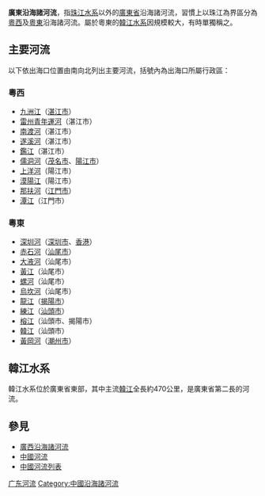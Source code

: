 '''廣東沿海諸河流'''，指[[珠江水系|珠江水系]]以外的[[廣東省|廣東省]]沿海諸河流，習慣上以珠江為界區分為[[粵西|粵西]]及[[粵東|粵東]]沿海諸河流。屬於粵東的[[韓江水系|韓江水系]]因規模較大，有時單獨稱之。

==主要河流==
以下依出海口位置由南向北列出主要河流，括號內為出海口所屬行政區：

===粵西===
*[[九洲江|九洲江]]（[[湛江市|湛江市]]）
*[[雷州青年運河|雷州青年運河]]（湛江市）
*[[南渡河|南渡河]]（湛江市）
*[[遂溪河|遂溪河]]（湛江市）
*[[鑑江|鑑江]]（湛江市）
*[[儒洞河|儒洞河]]（[[茂名市|茂名市]]、[[陽江市|陽江市]]）
*[[上洋河|上洋河]]（陽江市）
*[[漠陽江|漠陽江]]（陽江市）
*[[那扶河|那扶河]]（[[江門市|江門市]]）
*[[潭江|潭江]]（江門市）

===粵東===
*[[深圳河|深圳河]]（[[深圳市|深圳市]]、[[香港|香港]]）
*[[赤石河|赤石河]]（[[汕尾市|汕尾市]]）
*[[大液河|大液河]]（汕尾市）
*[[黃江|黃江]]（汕尾市）
*[[螺河|螺河]]（汕尾市）
*[[烏坎河|烏坎河]]（汕尾市）
*[[龍江_(廣東)|龍江]]（[[揭陽市|揭陽市]]）
*[[練江_(廣東)|練江]]（[[汕頭市|汕頭市]]）
*[[榕江_(廣東)|榕江]]（汕頭市、揭陽市）
*[[韓江|韓江]]（汕頭市）
*[[黃岡河|黃岡河]]（[[潮州市|潮州市]]）

==韓江水系==
韓江水系位於廣東省東部，其中主流[[韓江|韓江]]全長約470公里，是廣東省第二長的河流。
{{韓江水系}}

==參見==
*[[廣西沿海諸河流|廣西沿海諸河流]]
*[[中國河流|中國河流]]
*[[中國河流列表|中國河流列表]]

{{東南沿海諸河}}
{{中國河流}}

[[Category:广东河流|]]
[[Category:中國沿海諸河流|Category:中國沿海諸河流]]